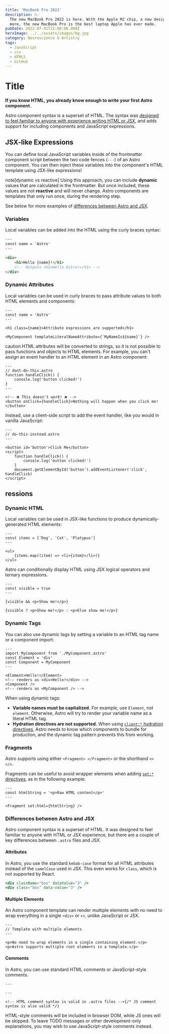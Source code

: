 ```yaml
---
title: 'MacBook Pro 2022'
description: >-
  The new MacBook Pro 2022 is here. With the Apple M2 chip, a new design, and
  more, the new MacBook Pro is the best laptop Apple has ever made.
pubDate: 2022-07-01T22:00:00.000Z
heroImage: ../../assets/images/bg.jpg
category: Neuroscience & Artistry
tags:
  - JavaScript
  - css
  - HTML5
  - GitHub
---
```


# Title

**If you know HTML, you already know enough to write your first Astro component.**

Astro component syntax is a superset of HTML. The syntax was [designed to feel familiar to anyone with experience writing HTML or JSX](#differences-between-astro-and-jsx), and adds support for including components and JavaScript expressions.

## JSX-like Expressions

You can define local JavaScript variables inside of the frontmatter component script between the two code fences (`---`) of an Astro component. You can then inject these variables into the component's HTML template using JSX-like expressions!

note\[dynamic vs reactive]
Using this approach, you can include **dynamic** values that are calculated in the frontmatter. But once included, these values are not **reactive** and will never change. Astro components are templates that only run once, during the rendering step.

See below for more examples of [differences between Astro and JSX](#differences-between-astro-and-jsx).

### Variables

Local variables can be added into the HTML using the curly braces syntax:

```html
---
const name = 'Astro'
---

<div>
	<h1>Hello {name}!</h1>
	<!-- Outputs <h1>Hello Astro!</h1> -->
</div>
```

### Dynamic Attributes

Local variables can be used in curly braces to pass attribute values to both HTML elements and components:

```astro
---
const name = 'Astro'
---

<h1 class={name}>Attribute expressions are supported</h1>

<MyComponent templateLiteralNameAttribute={`MyNameIs${name}`} />
```

caution
HTML attributes will be converted to strings, so it is not possible to pass functions and objects to HTML elements.
For example, you can't assign an event handler to an HTML element in an Astro component:

```astro
---
// dont-do-this.astro
function handleClick() {
	console.log('button clicked!')
}
---

<!-- ❌ This doesn't work! ❌ -->
<button onClick={handleClick}>Nothing will happen when you click me!</button>
```

Instead, use a client-side script to add the event handler, like you would in vanilla JavaScript:

```astro
---
// do-this-instead.astro
---

<button id='button'>Click Me</button>
<script>
	function handleClick() {
		console.log('button clicked!')
	}
	document.getElementById('button').addEventListener('click', handleClick)
</script>
```

## ressions

### Dynamic HTML

Local variables can be used in JSX-like functions to produce dynamically-generated HTML elements:

```astro
---
const items = ['Dog', 'Cat', 'Platypus']
---

<ul>
	{items.map((item) => <li>{item}</li>)}
</ul>
```

Astro can conditionally display HTML using JSX logical operators and ternary expressions.

```astro
---
const visible = true
---

{visible && <p>Show me!</p>}

{visible ? <p>Show me!</p> : <p>Else show me!</p>}
```

### Dynamic Tags

You can also use dynamic tags by setting a variable to an HTML tag name or a component import:

```astro
---
import MyComponent from './MyComponent.astro'
const Element = 'div'
const Component = MyComponent
---

<Element>Hello!</Element>
<!-- renders as <div>Hello!</div> -->
<Component />
<!-- renders as <MyComponent /> -->
```

When using dynamic tags:

- **Variable names must be capitalized.** For example, use `Element`, not `element`. Otherwise, Astro will try to render your variable name as a literal HTML tag.
- **Hydration directives are not supported.** When using [`client:*` hydration directives](/en/core-concepts/framework-components/#hydrating-interactive-components), Astro needs to know which components to bundle for production, and the dynamic tag pattern prevents this from working.

### Fragments

Astro supports using either `<Fragment> </Fragment>` or the shorthand `<> </>`.

Fragments can be useful to avoid wrapper elements when adding [`set:*` directives](/en/reference/directives-reference/#sethtml), as in the following example:

```astro
---
const htmlString = '<p>Raw HTML content</p>'
---

<Fragment set:html={htmlString} />
```

### Differences between Astro and JSX

Astro component syntax is a superset of HTML. It was designed to feel familiar to anyone with HTML or JSX experience, but there are a couple of key differences between `.astro` files and JSX.

#### Attributes

In Astro, you use the standard `kebab-case` format for all HTML attributes instead of the `camelCase` used in JSX. This even works for `class`, which is not supported by React.

```jsx
<div className="box" dataValue="3" />
<div class="box" data-value="3" />
```

#### Multiple Elements

An Astro component template can render multiple elements with no need to wrap everything in a single `<div>` or `<>`, unlike JavaScript or JSX.

```astro
---
// Template with multiple elements
---

<p>No need to wrap elements in a single containing element.</p>
<p>Astro supports multiple root elements in a template.</p>
```

#### Comments

In Astro, you can use standard HTML comments or JavaScript-style comments.

```astro
---

---

<!-- HTML comment syntax is valid in .astro files -->{/* JS comment syntax is also valid */}
```

HTML-style comments will be included in browser DOM, while JS ones will be skipped. To leave TODO messages or other development-only explanations, you may wish to use JavaScript-style comments instead.
